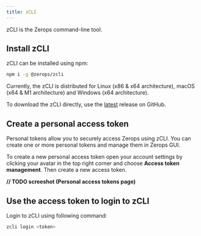 ```yaml
---
title: zCLI
---
```


zCLI is the Zerops command-line tool.

## Install zCLI
zCLI can be installed using npm: 

```sh
npm i -g @zerops/zcli
```

Currently, the zCLI is distributed for Linux (x86 & x64 architecture), macOS (x64 & M1 architecture) and Windows (x64 architecture).

To download the zCLI directly, use the [latest](https://github.com/zeropsio/zcli/releases) release on GitHub.

## Create a personal access token
Personal tokens allow you to securely access Zerops using zCLI. You can create one or more personal tokens and manage them in Zerops GUI. 

To create a new personal access token open your account settings by clicking your avatar in the top right corner and choose **Access token management**.  Then create a new access token. 

**// TODO screeshot (Personal access tokens page)**

## Use the access token to login to zCLI
Login to zCLI using following command:
```sh
zcli login <token>
```